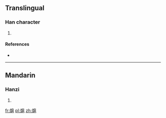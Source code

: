 ==Translingual==

===Han character===
{{Han char|rn=86|rad=火|as=11|sn=15|four=9281<sub>7</sub>|canj=火竹尸山 (FHSU), 火戈尸山 (FISU)}}

# {{defn|Han|sort=火11}}

====References====
* {{Han ref|kx=0680.360|dkj=19347|dj=1092.120|hdz=32229.170|uh=71A9|ud=29097|bh=E668|bd=58984}}

----

==Mandarin==

===Hanzi===
{{cmn-hanzi|pin=[[āo]] ([[ao1]]), [[hù]] ([[hu4]])|wg=ao<sup>1</sup>, hu<sup>4</sup>}}

# {{defn|lang=cmn|sort=火11}}

[[fr:熩]]
[[pl:熩]]
[[zh:熩]]